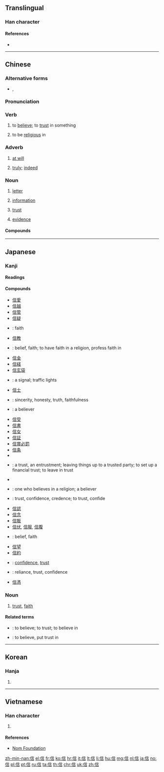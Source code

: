 {{also|伩}}
==Translingual==
{{stroke order|type=animate}}

===Han character===
{{Han char|rn=9|rad=人|as=07|sn=9|four=20261|canj=OYMR|ids=⿰亻言}}

====References====
* {{Han ref|kx=0105.250|dkj=00707|dj=0224.020|hdz=10165.010|uh=4FE1|ud=20449|bh=AB48|bd=43848}}

----

==Chinese==
{{zh-forms}}

===Alternative forms===
* {{zh-l|伩}}, {{zh-l|㐰}}

===Pronunciation===
{{zh-pron
|m=xìn|ma=y
|c=seon3
|h=pfs=sin
|mn=sìn
|cat=n,v
}}

===Verb===
{{zh-verb}}

# to [[believe]]; to [[trust]] in something
#: {{zh-usex|這 人 來，為 要 作 見證，叫 眾人 因 他 可以 信。|The same came for a witness, to bear witness of the Light, that all men through him might '''believe'''.|ref=[http://wordproject.org/multi/bi_en_cn_py.htm John 1.7]}}
#: {{zh-usex|我 才 不 信 呢。|I don't believe it/you.}}
# to be [[religious]] in
#: {{zh-usex|我 父親 '''信''' 佛教。|My father is a [[Buddhist]]. (''lit.'' My father '''believes in''' Buddhism.)}}

===Adverb===
{{zh-adv}}

# [[at will]]
#: {{zh-usex|信口.雌黃|to make irresponsible remarks (''lit.'' to correct someone with '''at will''')}}
# {{senseid|zh|truly}} [[truly]]; [[indeed]]

===Noun===
{{zh-noun|mw=封}}

# [[letter]] {{gloss|written communication}}
#: {{zh-usex|一 封 信|a letter}}
# [[information]]
#: {{zh-usex|信息|news, message}}
# [[trust]]
#: {{zh-usex|信任|trust}}
# [[evidence]]
#: {{zh-usex|信物|token, keepsake}}

====Compounds====
{{der3
|{{zh-l|信筆}}
|{{zh-l|信筆塗鴉}}
|{{zh-l|信標燈}}
|{{zh-l|信貸}}
|{{zh-l|信風}}
|{{zh-l|信封}}
|{{zh-l|信奉}}
|{{zh-l|信服}}
|{{zh-l|信管}}
|{{zh-l|信號}}
|{{zh-l|信號燈}}
|{{zh-l|信匯}}
|{{zh-l|信教}}
|{{zh-l|信口開河}}, {{zh-l|信口開合}}
|{{zh-l|信賴}}
|{{zh-l|信馬由韁}}
|{{zh-l|信念}}
|{{zh-l|信鳥}}
|{{zh-l|信任}}
|{{zh-l|信賞必罰}}
|{{zh-l|信實}}
|{{zh-l|信史}}
|{{zh-l|信使}}
|{{zh-l|信手}}, {{zh-l|信手兒}}
|{{zh-l|信手拈來}}
|{{zh-l|信守}}
|{{zh-l|信天翁}}
|{{zh-l|信條}}
|{{zh-l|信託}}
|{{zh-l|信物}}
|{{zh-l|信息|tr=xìnxī}}
|{{zh-l|信心}}
|{{zh-l|信仰}}
|{{zh-l|信以為真}}
|{{zh-l|信義}}
|{{zh-l|信用}}
|{{zh-l|信譽}}
|{{zh-l|信子}}
|{{zh-l|信札}}
|{{zh-l|信紙}}
|{{zh-l|信徒|tr=disciple, follower}}
}}

----

==Japanese==

===Kanji===
{{ja-kanji|grade=4|rs=人07}}

====Readings====
{{ja-readings
|goon=[[しん]] (shin)
|kanon=[[しん]] (shin)
|kun=[[まこと]] (makoto) {{non-joyo-reading}}
|nanori=[[のぶ]] (nobu)
}}

====Compounds====
{{der-top|Compounds}}
* [[信愛]]
* [[信越]]
* [[信管]]
* [[信疑]]
* {{ja-r|信義|しんぎ}}: faith
* [[信教]]
* {{ja-r|信仰|しんこう}}: belief, faith; to have faith in a religion, profess faith in
* [[信金]]
* [[信経]]
* [[信玄袋]]
* {{ja-r|信号|しんごう}}: a signal; traffic lights
* [[信士]]
* {{ja-r|信実|しんじつ}}: sincerity, honesty, truth, faithfulness
* {{ja-r|信者|しんじゃ}}: a believer
* [[信受]]
* [[信書]]
* [[信女]]
* [[信証]]
* [[信賞必罰]]
* [[信条]]
* {{ja-r|信心|しんじん}}
* {{ja-r|信託|しんたく}}: a trust, an entrustment; leaving things up to a trusted party; to set up a financial trust; to leave in trust
* {{ja-r|信天翁|しんてんおう}}
* {{ja-r|信徒||しんと}}: one who believes in a religion; a believer
* {{ja-r|信任|しんにん}}: trust, confidence, credence; to trust, confide
* [[信認]]
* [[信念]]
* [[信販]]
* [[信伏]], [[信服]], [[信腹]]
* {{ja-r|信奉|しんぽう}}: belief, faith
* [[信望]]
* [[信約]]
* {{ja-r|信用|しんよう}}: [[confidence]], [[trust]]
* {{ja-r|信頼|しんらい}}: reliance, trust, confidence
* [[信憑]]
{{der-bottom}}

===Noun===
{{ja-noun|しん}}

# [[trust]], [[faith]]
#: {{ja-usex|'''信'''を置く、'''信'''を取る|'''しん''' を おく、 '''しん''' を とる|to put one's '''trust''' (in something), to gain someone's '''trust'''}}

====Related terms====
{{rel-top}}
* {{ja-r|信じる|しんじる}}: to believe; to trust; to believe in
* {{ja-r|信ずる|しんずる}}: to believe, put trust in
{{rel-bottom}}

----

==Korean==

===Hanja===
{{ko-hanja|hangeul=신|eumhun=믿을|rv=sin|mr=sin}}

# {{defn|lang=ko|sort=人07}}

----

==Vietnamese==

===Han character===
{{vi-hantu|[[tín]], [[tin]]|rs=人07}}

# {{defn|lang=vi|sort=人07}}

====References====
* [http://nomfoundation.org/common/nom_details.php?codepoint=4fe1 Nom Foundation]

[[zh-min-nan:信]]
[[el:信]]
[[fr:信]]
[[ko:信]]
[[hr:信]]
[[it:信]]
[[lt:信]]
[[li:信]]
[[hu:信]]
[[mg:信]]
[[nl:信]]
[[ja:信]]
[[no:信]]
[[pl:信]]
[[pt:信]]
[[ru:信]]
[[ta:信]]
[[th:信]]
[[chr:信]]
[[uk:信]]
[[zh:信]]